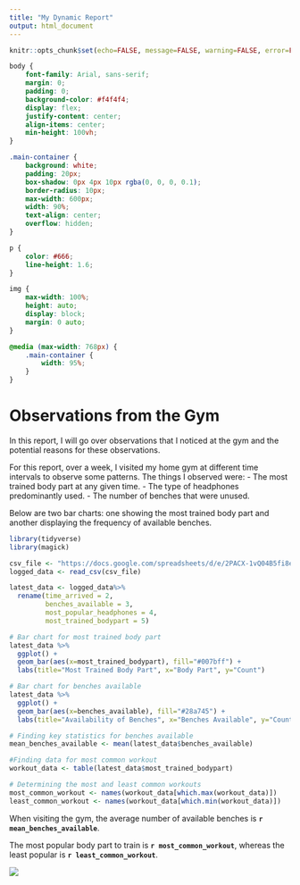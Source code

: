```yaml
---
title: "My Dynamic Report"
output: html_document
---
```


```r
knitr::opts_chunk$set(echo=FALSE, message=FALSE, warning=FALSE, error=FALSE)
```

```css
body {
    font-family: Arial, sans-serif;
    margin: 0;
    padding: 0;
    background-color: #f4f4f4;
    display: flex;
    justify-content: center;
    align-items: center;
    min-height: 100vh;
}

.main-container {
    background: white;
    padding: 20px;
    box-shadow: 0px 4px 10px rgba(0, 0, 0, 0.1);
    border-radius: 10px;
    max-width: 600px;
    width: 90%;
    text-align: center;
    overflow: hidden;
}

p {
    color: #666;
    line-height: 1.6;
}

img {
    max-width: 100%;
    height: auto;
    display: block;
    margin: 0 auto;
}

@media (max-width: 768px) {
    .main-container {
        width: 95%;
    }
}
```

# Observations from the Gym

In this report, I will go over observations that I noticed at the gym and the potential reasons for these observations.

For this report, over a week, I visited my home gym at different time intervals to observe some patterns. The things I observed were:
- The most trained body part at any given time.
- The type of headphones predominantly used.
- The number of benches that were unused.

Below are two bar charts: one showing the most trained body part and another displaying the frequency of available benches.

```r
library(tidyverse)
library(magick)

csv_file <- "https://docs.google.com/spreadsheets/d/e/2PACX-1vQ04B5fi8eIMpR6BER8-1_tTkbkE_GAuZbHfcaB5Uq19bqRKGwXopzb8aM_4kvITp4Uh5dQMw8rMGIp/pub?output=csv"
logged_data <- read_csv(csv_file) 

latest_data <- logged_data%>%
  rename(time_arrived = 2, 
         benches_available = 3, 
         most_popular_headphones = 4, 
         most_trained_bodypart = 5)

# Bar chart for most trained body part
latest_data %>%  
  ggplot() +  
  geom_bar(aes(x=most_trained_bodypart), fill="#007bff") +
  labs(title="Most Trained Body Part", x="Body Part", y="Count")

# Bar chart for benches available
latest_data %>%  
  ggplot() +  
  geom_bar(aes(x=benches_available), fill="#28a745") +
  labs(title="Availability of Benches", x="Benches Available", y="Count")

# Finding key statistics for benches available
mean_benches_available <- mean(latest_data$benches_available)

#Finding data for most common workout
workout_data <- table(latest_data$most_trained_bodypart)

# Determining the most and least common workouts
most_common_workout <- names(workout_data[which.max(workout_data)])
least_common_workout <- names(workout_data[which.min(workout_data)])
```

When visiting the gym, the average number of available benches is **`r mean_benches_available`**.

The most popular body part to train is **`r most_common_workout`**, whereas the least popular is **`r least_common_workout`**.

![](https://media0.giphy.com/media/v1.Y2lkPTc5MGI3NjExM21sbHJ1eHpmaTJ4bWQ3Y2x2aWt4N21zdDNpemNnMWYza3QycXB2OCZlcD12MV9pbnRlcm5hbF9naWZfYnlfaWQmY3Q9Zw/lOqNS2HUyN8OJV0CuF/giphy.gif)
